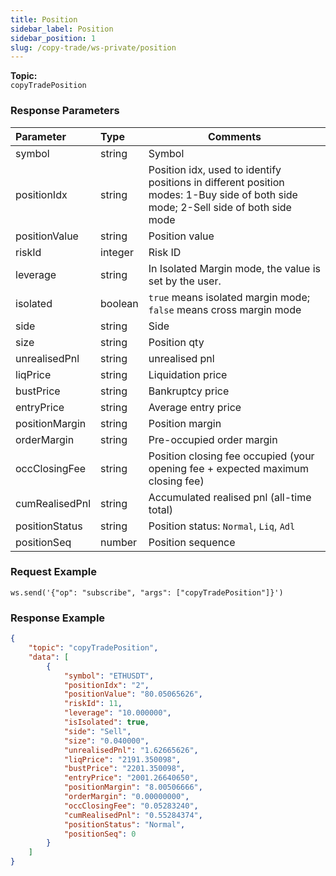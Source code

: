 ```yaml
---
title: Position
sidebar_label: Position
sidebar_position: 1
slug: /copy-trade/ws-private/position
---
```


**Topic:**<br/>
`copyTradePosition`

### Response Parameters
| Parameter | Type | Comments|
|:----- |:-----|----- |
|symbol|string |Symbol |
|positionIdx |string |Position idx, used to identify positions in different position modes: 1-Buy side of both side mode; 2-Sell side of both side mode |
|positionValue |string |Position value |
|riskId |integer |Risk ID |
|leverage |string |In Isolated Margin mode, the value is set by the user. |
|isolated |boolean |`true` means isolated margin mode; `false` means cross margin mode |
|side |string |Side |
|size |string |Position qty |
|unrealisedPnl |string |unrealised pnl |
|liqPrice |string |Liquidation price |
|bustPrice |string |Bankruptcy price |
|entryPrice |string |Average entry price |
|positionMargin |string |Position margin |
|orderMargin |string |Pre-occupied order margin |
|occClosingFee |string |Position closing fee occupied (your opening fee + expected maximum closing fee) |
|cumRealisedPnl |string |Accumulated realised pnl (all-time total) |
|positionStatus |string |Position status: `Normal`, `Liq`, `Adl` |
|positionSeq |number |Position sequence |

### Request Example

```http
ws.send('{"op": "subscribe", "args": ["copyTradePosition"]}')
```

### Response Example

```json
{
    "topic": "copyTradePosition",
    "data": [
        {
            "symbol": "ETHUSDT",
            "positionIdx": "2",
            "positionValue": "80.05065626",
            "riskId": 11,
            "leverage": "10.000000",
            "isIsolated": true,
            "side": "Sell",
            "size": "0.040000",
            "unrealisedPnl": "1.62665626",
            "liqPrice": "2191.350098",
            "bustPrice": "2201.350098",
            "entryPrice": "2001.26640650",
            "positionMargin": "8.00506666",
            "orderMargin": "0.00000000",
            "occClosingFee": "0.05283240",
            "cumRealisedPnl": "0.55284374",
            "positionStatus": "Normal",
            "positionSeq": 0
        }
    ]
}
```

